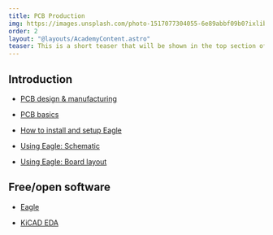 ```yaml
---
title: PCB Production
img: https://images.unsplash.com/photo-1517077304055-6e89abbf09b0?ixlib=rb-4.0.3&ixid=MnwxMjA3fDB8MHxwaG90by1wYWdlfHx8fGVufDB8fHx8&auto=format&fit=crop&w=2069&q=80
order: 2
layout: "@layouts/AcademyContent.astro"
teaser: This is a short teaser that will be shown in the top section of the lesson page.
---
```


## Introduction

- <a href="https://www.makersplus.eu/pcb-design-and-manufacturing/" target="_blank" rel="noopener noreferrer">PCB design & manufacturing</a>

- <a href="https://learn.sparkfun.com/tutorials/pcb-basics" target="_blank" rel="noopener noreferrer">PCB basics</a>

- <a href="https://learn.sparkfun.com/tutorials/how-to-install-and-setup-eagle" target="_blank" rel="noopener noreferrer">How to install and setup Eagle</a>

- <a href="https://learn.sparkfun.com/tutorials/using-eagle-schematic" target="_blank" rel="noopener noreferrer">Using Eagle: Schematic</a>

- <a href="https://learn.sparkfun.com/tutorials/using-eagle-board-layout/all" target="_blank" rel="noopener noreferrer">Using Eagle: Board layout</a>

## Free/open software

- <a href="https://www.autodesk.com/products/eagle/free-download" target="_blank" rel="noopener noreferrer">Eagle</a>

- <a href="https://www.kicad.org/" target="_blank" rel="noopener noreferrer">KiCAD EDA</a>


